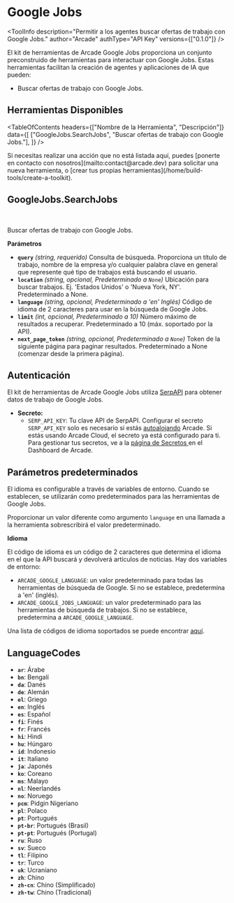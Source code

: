 # Google Jobs


<ToolInfo
  description="Permitir a los agentes buscar ofertas de trabajo con Google Jobs."
  author="Arcade"
  authType="API Key"
  versions={["0.1.0"]}
/>

<Badges repo="arcadeai/arcade-google-jobs" />

El kit de herramientas de Arcade Google Jobs proporciona un conjunto preconstruido de herramientas para interactuar con Google Jobs. Estas herramientas facilitan la creación de agentes y aplicaciones de IA que pueden:

- Buscar ofertas de trabajo con Google Jobs.

## Herramientas Disponibles

<TableOfContents
  headers={["Nombre de la Herramienta", "Descripción"]}
  data={[
    ["GoogleJobs.SearchJobs", "Buscar ofertas de trabajo con Google Jobs."],
  ]}
/>

<Callout>
  Si necesitas realizar una acción que no está listada aquí, puedes [ponerte en contacto
  con nosotros](mailto:contact@arcade.dev) para solicitar una nueva herramienta, o [crear tus propias
  herramientas](/home/build-tools/create-a-toolkit).
</Callout>

## GoogleJobs.SearchJobs

<br />
<TabbedCodeBlock
  tabs={[
    {
      label: "Llamar a la Herramienta Directamente",
      content: {
        Python: [
          "/examples/integrations/toolkits/search/google_jobs/search_jobs_example_call_tool.py",
        ],
        JavaScript: [
          "/examples/integrations/toolkits/search/google_jobs/search_jobs_example_call_tool.js",
        ],
      },
    },
  ]}
/>

Buscar ofertas de trabajo con Google Jobs.

**Parámetros**

- **`query`** _(string, requerido)_ Consulta de búsqueda. Proporciona un título de trabajo, nombre de la empresa y/o cualquier palabra clave en general que represente qué tipo de trabajos está buscando el usuario.
- **`location`** _(string, opcional, Predeterminado a `None`)_ Ubicación para buscar trabajos. Ej. 'Estados Unidos' o 'Nueva York, NY'. Predeterminado a None.
- **`language`** _(string, opcional, Predeterminado a 'en' Inglés)_ Código de idioma de 2 caracteres para usar en la búsqueda de Google Jobs.
- **`limit`** _(int, opcional, Predeterminado a 10)_ Número máximo de resultados a recuperar. Predeterminado a 10 (máx. soportado por la API).
- **`next_page_token`** _(string, opcional, Predeterminado a `None`)_ Token de la siguiente página para paginar resultados. Predeterminado a None (comenzar desde la primera página).

## Autenticación

El kit de herramientas de Arcade Google Jobs utiliza [SerpAPI](https://serpapi.com/) para obtener datos de trabajo de Google Jobs.

- **Secreto:**
  - `SERP_API_KEY`: Tu clave API de SerpAPI.
    <Callout type="info">
      Configurar el secreto `SERP_API_KEY` solo es necesario si estás
      [autoalojando](/home/local-deployment/install/overview) Arcade. Si estás
      usando Arcade Cloud, el secreto ya está configurado para ti. Para gestionar tus
      secretos, ve a la [página de Secretos
      ](https://api.arcade.dev/dashboard/auth/secrets) en el Dashboard de Arcade.
    </Callout>

## Parámetros predeterminados

El idioma es configurable a través de variables de entorno. Cuando se establecen, se utilizarán como predeterminados para las herramientas de Google Jobs.

Proporcionar un valor diferente como argumento `language` en una llamada a la herramienta sobrescribirá el valor predeterminado.

**Idioma**

El código de idioma es un código de 2 caracteres que determina el idioma en el que la API buscará y devolverá artículos de noticias. Hay dos variables de entorno:

- `ARCADE_GOOGLE_LANGUAGE`: un valor predeterminado para todas las herramientas de búsqueda de Google. Si no se establece, predetermina a 'en' (inglés).
- `ARCADE_GOOGLE_JOBS_LANGUAGE`: un valor predeterminado para las herramientas de búsqueda de trabajos. Si no se establece, predetermina a `ARCADE_GOOGLE_LANGUAGE`.

Una lista de códigos de idioma soportados se puede encontrar [aquí](#languagecodes).

## LanguageCodes

- **`ar`**: Árabe
- **`bn`**: Bengalí
- **`da`**: Danés
- **`de`**: Alemán
- **`el`**: Griego
- **`en`**: Inglés
- **`es`**: Español
- **`fi`**: Finés
- **`fr`**: Francés
- **`hi`**: Hindi
- **`hu`**: Húngaro
- **`id`**: Indonesio
- **`it`**: Italiano
- **`ja`**: Japonés
- **`ko`**: Coreano
- **`ms`**: Malayo
- **`nl`**: Neerlandés
- **`no`**: Noruego
- **`pcm`**: Pidgin Nigeriano
- **`pl`**: Polaco
- **`pt`**: Portugués
- **`pt-br`**: Portugués (Brasil)
- **`pt-pt`**: Portugués (Portugal)
- **`ru`**: Ruso
- **`sv`**: Sueco
- **`tl`**: Filipino
- **`tr`**: Turco
- **`uk`**: Ucraniano
- **`zh`**: Chino
- **`zh-cn`**: Chino (Simplificado)
- **`zh-tw`**: Chino (Tradicional)

<ToolFooter pipPackageName="arcade_google_jobs" />